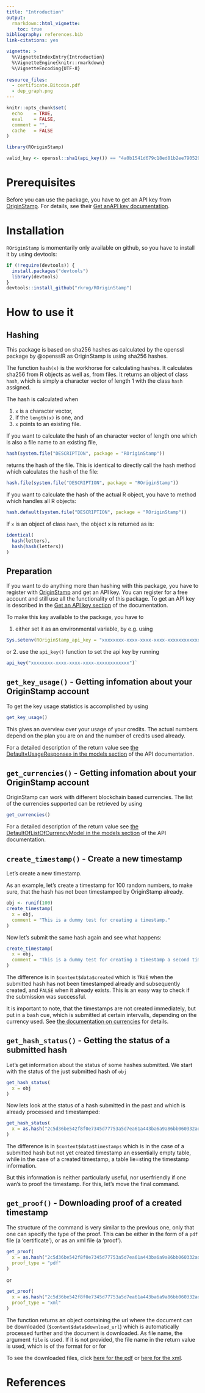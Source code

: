 ```yaml
---
title: "Introduction"
output: 
  rmarkdown::html_vignette:
    toc: true
bibliography: references.bib 
link-citations: yes

vignette: >
  %\VignetteIndexEntry{Introduction}
  %\VignetteEngine{knitr::rmarkdown}
  %\VignetteEncoding{UTF-8}
  
resource_files:
  - certificate.Bitcoin.pdf
  - dep_graph.png
---
```



```r
knitr::opts_chunk$set(
  echo    = TRUE,
  eval    = FALSE,
  comment = "",
  cache   = FALSE
)

library(ROriginStamp)

valid_key <- openssl::sha1(api_key()) == "4a0b1541d679c18ed81b2ee79052984cd6ab5597"
```


# Prerequisites

Before you can use the package, you have to get an API key from [OriginStamp](https://docs.originstamp.com). For details, see their [Get anAPI key documentation](https://docs.originstamp.com/guide/gettingstarted.html#get-an-api-key).

# Installation

`ROriginStamp` is momentarily only available on github, so you have to install it by using devtools:

```r
if (!require(devtools)) {
  install.packages("devtools")
  library(devtools)
}
devtools::install_github("rkrug/ROriginStamp")
```

# How to use it

## Hashing

This package is based on sha256 hashes as calculated by the openssl package by @opensslR as OriginStamp is using sha256 hashes.

The function `hash(x)` is the workhorse for calculating hashes. It calculates sha256 from R objects as well as, from files. It returns an object of class `hash`, which is simply a character vector of length 1 with the class `hash` assigned.

The hash is calculated when

1. `x` is a character vector,
2. if the `length(x)` is one, and
3. `x` points to an existing file.

If you want to calculate the hash of an character vector of length one which is also a file name to an existing file, 

```r
hash(system.file("DESCRIPTION", package = "ROriginStamp"))
```

returns the hash of the file.
This is identical to directly call the hash method which calculates the hash of the file:

```r
hash.file(system.file("DESCRIPTION", package = "ROriginStamp"))
```

If you want to calculate the hash of the actual R object, you have to method which handles all R objects:

```r
hash.default(system.file("DESCRIPTION", package = "ROriginStamp"))
```

If `x` is an object of class `hash`, the object x is returned as is:
```r
identical( 
  hash(letters), 
  hash(hash(letters))
)
```

## Preparation

If you want to do anything more than hashing with this package, you have to register with [OriginStamp](https://originstamp.com) and get an API key. You can register for a free account and still use all the functionality of this package.
To get an API key is described in the [Get an API key section](https://docs.originstamp.com/guide/gettingstarted.html#get-an-api-key) of the documentation. 

To make this key available to the package, you have to

1. either set it as an environmental variable, by e.g. using 

```r
Sys.setenv(ROriginStamp_api_key = "xxxxxxxx-xxxx-xxxx-xxxx-xxxxxxxxxxxx")
```
or
2. use the `api_key()` function to set the api key by running 
```r
api_key("xxxxxxxx-xxxx-xxxx-xxxx-xxxxxxxxxxxx")`
````


## `get_key_usage()` - Getting infomation about your OriginStamp account

To get the key usage statistics is accomplished by using

```r
get_key_usage()
```

This gives an overview over your usage of your credits. The actual numbers depend on the plan you are on and the number of credits used already.

For a detailed description of the return value see [the Default«UsageResponse» in the models section](https://api.originstamp.com/swagger/swagger-ui.html#/) of the API documentation.


## `get_currencies()` - Getting infomation about your OriginStamp account

OriginStamp can work with different blockchain based currencies. The list of the currencies supported can be retrieved by using

```r
get_currencies()
```

For a detailed description of the return value see [the DefaultOfListOfCurrencyModel in the models section](https://api.originstamp.com/swagger/swagger-ui.html#/) of the API documentation.

## `create_timestamp()` - Create a new timestamp

Let's create a new timestamp.

As an example, let's create a timestamp for 100 random numbers, to make sure, that the hash has not been timestamped by OriginStamp already. 

```r
obj <- runif(100)
create_timestamp(
  x = obj, 
  comment = "This is a dummy test for creating a timestamp."
)
```

Now let's submit the same hash again and see what happens:

```r
create_timestamp(
  x = obj, 
  comment = "This is a dummy test for creating a timestamp a second time."
)
```

The difference is in `$content$data$created` which is `TRUE` when the submitted hash has not been timestamped already and subsequently created, and `FALSE` when it already exists. This is an easy way to check if the submission was successful. 

It is important to note, that the timestamps are not created immediately, but put in a bash cue, which is submitted at certain intervalls, depending on the currency used. See [the documentation on currencies](https://docs.originstamp.com/guide/#blockchain-currencies) for details. 

## `get_hash_status()` - Getting the status of a submitted hash

Let's get information about the status of some hashes submitted. We start with the status of the just submitted hash of `obj`

```r
get_hash_status(
  x = obj
)
```


Now lets look at the status of a hash submitted in the past and which is already processed and timestamped:
```r
get_hash_status(
  x = as.hash("2c5d36be542f8f0e7345d77753a5d7ea61a443ba6a9a86bb060332ad56dba38e")
)
```

The difference is in `$content$data$timestamps` which is in the case of a submitted hash but not yet created timestamp an essentially empty table, while in the case of a created timestamp, a table lie=sting the timestamp information. 

But this information is neither particularly useful, nor userfriendly if one wan's to proof the timestamp. For this, let's move the final command.

## `get_proof()` - Downloading proof of a created timestamp

The structure of the command is very similar to the previous one, only that one can specify the type of the proof. This can be either in the form of a `pdf` file (a 'certificate'), or as an xml file (a 'proof').

```r
get_proof(
  x = as.hash("2c5d36be542f8f0e7345d77753a5d7ea61a443ba6a9a86bb060332ad56dba38e"), 
  proof_type = "pdf"
)
```

or

```r
get_proof(
  x = as.hash("2c5d36be542f8f0e7345d77753a5d7ea61a443ba6a9a86bb060332ad56dba38e"), 
  proof_type = "xml"
)
```

The function returns an object containing the url where the document can be downloaded (`$content$data$download_url`) which is automatically processed further and the document is downloaded. As file name, the argument `file` is used. If it is not provided, the file name in the return value is used, which is of the format \code{proof.CURRENCY.HASH.xml} for \code{proof_type == "xml"} or \code{certificate.CURRENCY.HASH.pdf} for \code{proof_type == "pdf"}

To see the downloaded files, click 
<a href="certificate.Bitcoin.pdf" target="_blank">here for the pdf</a> or <a href="proof.Bitcoin.xml" target="_blank">here for the xml</a>.



# References

